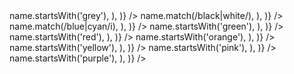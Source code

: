 
<Meta title="Colors" />

<ColorPalette>
  <ColorItem
    title="Grey"
    colors={Object.fromEntries(
      Object.entries(ophColors).filter(([name, color]) =>
        name.startsWith('grey'),
      ),
    )}
  />
  <ColorItem
    title="Neutral"
    colors={Object.fromEntries(
      Object.entries(ophColors).filter(([name, color]) =>
        name.match(/black|white/),
      ),
    )}
  />
  <ColorItem
    title="Blue"
    colors={Object.fromEntries(
      Object.entries(ophColors).filter(([name, color]) =>
        name.match(/blue|cyan/i),
      ),
    )}
  />
  <ColorItem
    title="Green"
    colors={Object.fromEntries(
      Object.entries(ophColors).filter(([name, color]) =>
        name.startsWith('green'),
      ),
    )}
  />
  <ColorItem
    title="Red"
    colors={Object.fromEntries(
      Object.entries(ophColors).filter(([name, color]) =>
        name.startsWith('red'),
      ),
    )}
  />
  <ColorItem
    title="Orange"
    colors={Object.fromEntries(
      Object.entries(ophColors).filter(([name, color]) =>
        name.startsWith('orange'),
      ),
    )}
  />
  <ColorItem
    title="Yellow"
    colors={Object.fromEntries(
      Object.entries(ophColors).filter(([name, color]) =>
        name.startsWith('yellow'),
      ),
    )}
  />
  <ColorItem
    title="Pink"
    colors={Object.fromEntries(
      Object.entries(ophColors).filter(([name, color]) =>
        name.startsWith('pink'),
      ),
    )}
  />
  <ColorItem
    title="Purple"
    colors={Object.fromEntries(
      Object.entries(ophColors).filter(([name, color]) =>
        name.startsWith('purple'),
      ),
    )}
  />
  <ColorItem
    title="Semantic"
    colors={{
      success: ophColors.alias.success,
      error: ophColors.alias.error,
    }}
  />
</ColorPalette>

